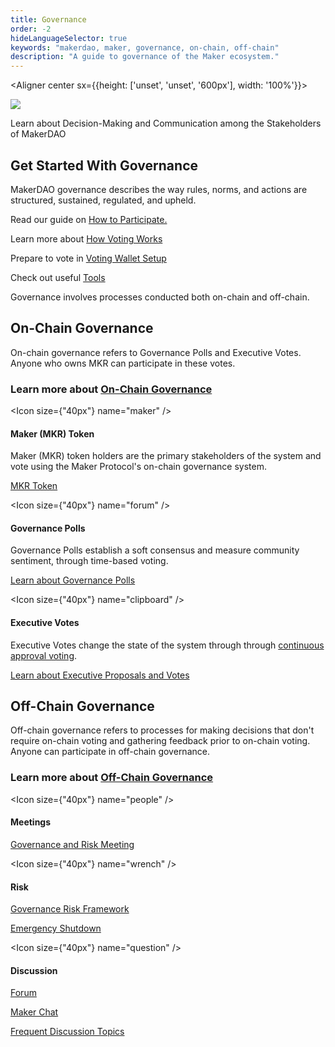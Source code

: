 ```yaml
---
title: Governance
order: -2
hideLanguageSelector: true
keywords: "makerdao, maker, governance, on-chain, off-chain"
description: "A guide to governance of the Maker ecosystem."
---
```


<Aligner center sx={{height: ['unset', 'unset', '600px'], width: '100%'}}>


<Image src="/images/governance-hero.png" />

</Aligner>


Learn about Decision-Making and Communication among the Stakeholders of MakerDAO

## Get Started With Governance

MakerDAO governance describes the way rules, norms, and actions are structured, sustained, regulated, and upheld.

<CTA>


Read our guide on [How to Participate.](/learn/governance/participate/)

Learn more about [How Voting Works](/learn/governance/how-voting-works/)

Prepare to vote in [Voting Wallet Setup](/learn/governance/voting-setup/)

Check out useful [Tools](/learn/governance/participate)

</CTA>


Governance involves processes conducted both on-chain and off-chain.

## On-Chain Governance

On-chain governance refers to Governance Polls and Executive Votes. Anyone who owns MKR can participate in these votes.

<CTA>


### Learn more about [On-Chain Governance](/learn/governance/on-chain-gov/)

</CTA>


<Chocolate>


<Box>


<Icon size={"40px"} name="maker" />

#### Maker (MKR) Token

Maker (MKR) token holders are the primary stakeholders of the system and vote using the Maker Protocol's on-chain governance system.

[MKR Token](/learn/governance/mkr-token/)

</Box>


<Box>


<Icon size={"40px"} name="forum" />

#### Governance Polls

Governance Polls establish a soft consensus and measure community sentiment, through time-based voting.

[Learn about Governance Polls](/learn/governance/how-voting-works#governance-polls-and-executive-votes)

</Box>


<Box>


<Icon size={"40px"} name="clipboard" />

#### Executive Votes

Executive Votes change the state of the system through through [continuous approval voting](/learn/governance/how-voting-works#continuous-approval-voting).

[Learn about Executive Proposals and Votes](/learn/governance/how-voting-works/#governance-polls-and-executive-votes)

</Box>


</Chocolate>


## Off-Chain Governance

Off-chain governance refers to processes for making decisions that don't require on-chain voting and gathering feedback prior to on-chain voting. Anyone can participate in off-chain governance.

<CTA>


### Learn more about [Off-Chain Governance](/learn/governance/off-chain-gov/)

</CTA>


<Chocolate>


<Box>


<Icon size={"40px"} name="people" />

#### Meetings

[Governance and Risk Meeting](/learn/governance/gov-risk-framework/)

</Box>


<Box>


<Icon size={"40px"} name="wrench" />

#### Risk

[Governance Risk Framework](/learn/governance/gov-risk-framework/)

[Emergency Shutdown](/learn/governance/emergency-shutdown/)

</Box>


<Box>


<Icon size={"40px"} name="question" />

#### Discussion

[Forum](https://forum.makerdao.com/)

[Maker Chat](https://chat.makerdao.com/)

[Frequent Discussion Topics](/learn/governance/discussion/)

</Box>


</Chocolate>

